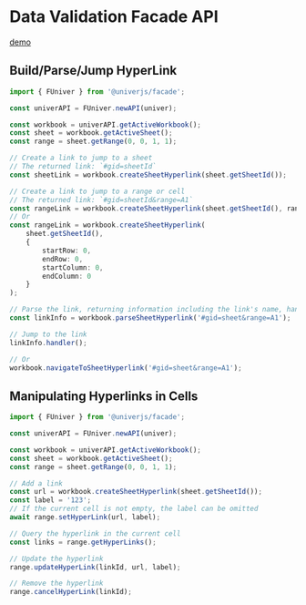 
# Data Validation Facade API <VersionBadge version="0.2.14+" />

<BadgeGroup values={[UniverTypes.SHEET]} value={UniverTypes.SHEET} />

[demo](https://stackblitz.com/edit/awesome-univer-sheets-vite-demo-bsmejh?file=src%2Fmain.ts%3AL277-L277)

## Build/Parse/Jump HyperLink

```typescript
import { FUniver } from '@univerjs/facade';

const univerAPI = FUniver.newAPI(univer);

const workbook = univerAPI.getActiveWorkbook();
const sheet = workbook.getActiveSheet();
const range = sheet.getRange(0, 0, 1, 1);

// Create a link to jump to a sheet
// The returned link: `#gid=sheetId`
const sheetLink = workbook.createSheetHyperlink(sheet.getSheetId());

// Create a link to jump to a range or cell
// The returned link: `#gid=sheetId&range=A1`
const rangeLink = workbook.createSheetHyperlink(sheet.getSheetId(), range.getRange());
// Or
const rangeLink = workbook.createSheetHyperlink(
    sheet.getSheetId(),
    {
        startRow: 0,
        endRow: 0,
        startColumn: 0,
        endColumn: 0
    }
);

// Parse the link, returning information including the link's name, handler, and type
const linkInfo = workbook.parseSheetHyperlink('#gid=sheet&range=A1');

// Jump to the link
linkInfo.handler();

// Or
workbook.navigateToSheetHyperlink('#gid=sheet&range=A1');
```

## Manipulating Hyperlinks in Cells
```typescript
import { FUniver } from '@univerjs/facade';

const univerAPI = FUniver.newAPI(univer);

const workbook = univerAPI.getActiveWorkbook();
const sheet = workbook.getActiveSheet();
const range = sheet.getRange(0, 0, 1, 1);

// Add a link
const url = workbook.createSheetHyperlink(sheet.getSheetId());
const label = '123';
// If the current cell is not empty, the label can be omitted
await range.setHyperLink(url, label);

// Query the hyperlink in the current cell
const links = range.getHyperLinks();

// Update the hyperlink
range.updateHyperLink(linkId, url, label);

// Remove the hyperlink
range.cancelHyperLink(linkId);
```

